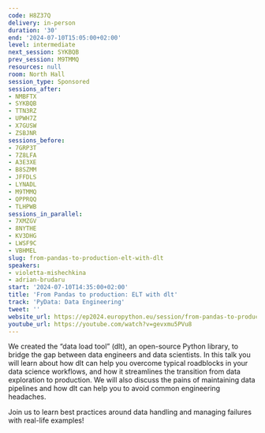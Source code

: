 ```yaml
---
code: H8Z37Q
delivery: in-person
duration: '30'
end: '2024-07-10T15:05:00+02:00'
level: intermediate
next_session: SYKBQB
prev_session: M9TMMQ
resources: null
room: North Hall
session_type: Sponsored
sessions_after:
- NMBFTX
- SYKBQB
- TTN3RZ
- UPWH7Z
- X7GUSW
- ZSBJNR
sessions_before:
- 7GRP3T
- 7Z8LFA
- A3E3XE
- B8SZMM
- JFFDLS
- LYNADL
- M9TMMQ
- QPPRQQ
- TLHPWB
sessions_in_parallel:
- 7XMZGV
- 8NYTHE
- KV3DHG
- LWSF9C
- VBHMEL
slug: from-pandas-to-production-elt-with-dlt
speakers:
- violetta-mishechkina
- adrian-brudaru
start: '2024-07-10T14:35:00+02:00'
title: 'From Pandas to production: ELT with dlt'
track: 'PyData: Data Engineering'
tweet: ''
website_url: https://ep2024.europython.eu/session/from-pandas-to-production-elt-with-dlt
youtube_url: https://youtube.com/watch?v=gevxmu5PVu8
---
```


We created the “data load tool” (dlt), an open-source Python library, to bridge the gap between data engineers and data scientists. In this talk you will learn about how dlt can help you overcome typical roadblocks in your data science workflows, and how it streamlines the transition from data exploration to production. We will also discuss the pains of maintaining data pipelines and how dlt can help you to avoid common engineering headaches.

Join us to learn best practices around data handling and managing failures with real-life examples!
